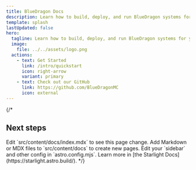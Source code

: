 ```yaml
---
title: BlueDragon Docs
description: Learn how to build, deploy, and run BlueDragon systems for your own Minestom server.
template: splash
lastUpdated: false
hero:
  tagline: Learn how to build, deploy, and run BlueDragon systems for your own Minestom server.
  image:
    file: ../../assets/logo.png
  actions:
    - text: Get Started
      link: /intro/quickstart
      icon: right-arrow
      variant: primary
    - text: Check out our GitHub
      link: https://github.com/BlueDragonMC
      icon: external
---
```

{/* 

## Next steps

<CardGrid stagger>
	<Card title="Update content" icon="pencil">
		Edit `src/content/docs/index.mdx` to see this page change.
	</Card>
	<Card title="Add new content" icon="add-document">
		Add Markdown or MDX files to `src/content/docs` to create new pages.
	</Card>
	<Card title="Configure your site" icon="setting">
		Edit your `sidebar` and other config in `astro.config.mjs`.
	</Card>
	<Card title="Read the docs" icon="open-book">
		Learn more in [the Starlight Docs](https://starlight.astro.build/).
	</Card>
</CardGrid>
*/}
